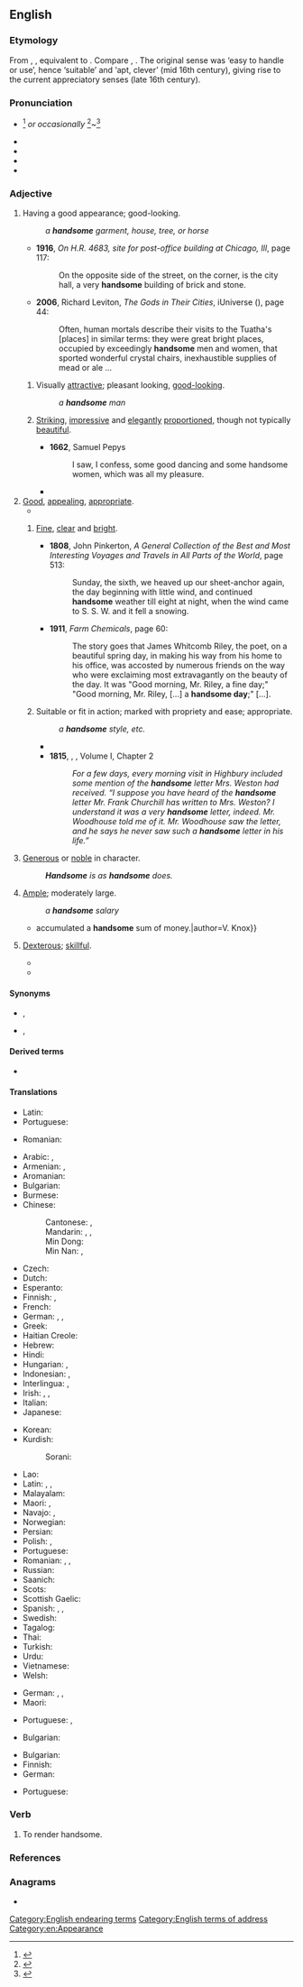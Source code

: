 ==English==

===Etymology===
From {{inh|en|enm|handsum}}, {{m|enm|hondsom}}, equivalent to {{suffix|en|hand|some|pos=adjective}}. Compare {{cog|nl|handzaam}}, {{cog|nds-de|handsaam}}. The original sense was ‘easy to handle or use’, hence ‘suitable’ and ‘apt, clever’ (mid 16th century), giving rise to the current appreciatory senses (late 16th century).

===Pronunciation===
* {{IPA|en|/ˈhæn.səm/}}<ref>{{R:Dictionary.com}}</ref> ''or occasionally'' {{IPAchar|/ˈhænd.səm/|lang=en}}<ref>{{R:Collins English Dictionary}}</ref>~{{IPAchar|/ˈhænt.səm/|lang=en}}<ref>{{R:MWO}}</ref>
* {{audio|en|en-us-handsome.ogg|Audio (US)}}
* {{audio|en|En-uk-handsome.ogg|Audio (UK)}}
* {{hyphenation|en|hand|some}}
* {{homophones|en|Hansom}}

===Adjective===
{{en-adj|more|er}}

# {{lb|en|of people, things, etc}} Having a good appearance; good-looking.
#: ''a '''handsome''' garment, house, tree, or horse''
#* '''1916''', ''On H.R. 4683, site for post-office building at Chicago, Ill'', page 117:
#*: On the opposite side of the street, on the corner, is the city hall, a very '''handsome''' building of brick and stone.
#* '''2006''', Richard Leviton, ''The Gods in Their Cities'', iUniverse ({{ISBN|9780595827121}}), page 44:
#*: Often, human mortals describe their visits to the Tuatha&#39;s [places] in similar terms: they were great bright places, occupied by exceedingly '''handsome''' men and women, that sported wonderful crystal chairs, inexhaustible supplies of mead or ale&nbsp;...
## {{lb|en|of a man or boy}} Visually [[attractive]]; pleasant looking, [[good-looking]]. {{attention|en|Examples contradict label. Also, it seems to me that Austen uses "handsome" about women synonymously with "beautiful", so maybe that is an obsolete sense?}}
##: ''a '''handsome''' man''
## {{lb|en|of a woman}} [[striking|Striking]], [[impressive]] and [[elegant]]ly [[proportion]]ed, though not typically [[beautiful]].
##* '''1662''', Samuel Pepys
##*: I saw, I confess, some good dancing and some handsome women, which was all my pleasure.
##* {{quote-book|en|year=1917| year_published= 9 September 2004 |page=71|title= The Darling and Other Stories|author= Anton Chekhov| trans=Constance Garnett|publisher= {{w|Project Gutenberg }}|url= https://archive.org/stream/thedarlingandoth13416gut/13416.txt |isbn= 3734019680 |passage= The mother, Ekaterina Pavlovna, who at one time had been '''handsome''', but now, asthmatic, depressed, vague, and over-feeble for her years, tried to entertain me with conversation about painting. Having heard from her daughter that I might come to Shelkovka, she had hurriedly recalled two or three of my landscapes which she had seen in exhibitions in Moscow, and now asked what I meant to express by them.}}
# [[good|Good]], [[appealing]], [[appropriate]].
#* {{quote-journal|en|date=November 5, 2011|author=Phil Dawkes|title=QPR 2 - 3 Man City|work=BBC Sport
|url=http://news.bbc.co.uk/sport2/hi/football/15503963.stm
|passage=City have lapped up the plaudits this season for a series of '''handsome''' wins but manager Roberto Mancini has demanded that his side also learn to grind out results when they do not play well. He now has an example to point to.}}
## {{lb|en|of weather}} [[fine|Fine]], [[clear]] and [[bright]].
##* '''1808''', John Pinkerton, ''A General Collection of the Best and Most Interesting Voyages and Travels in All Parts of the World'', page 513:
##*: Sunday, the sixth, we heaved up our sheet-anchor again, the day beginning with little wind, and continued '''handsome''' weather till eight at night, when the wind came to S. S. W. and it fell a snowing.
##* '''1911''', ''Farm Chemicals'', page 60:
##*: The story goes that James Whitcomb Riley, the poet, on a beautiful spring day, in making his way from his home to his office, was accosted by numerous friends on the way who were exclaiming most extravagantly on the beauty of the day. It was "Good morning, Mr. Riley, a fine day;" "Good morning, Mr. Riley, [...] a '''handsome day''';" [...].
## Suitable or fit in action; marked with propriety and ease; appropriate.
##: ''a '''handsome''' style, etc.''
##* {{quote-book|en|passage=Easiness and '''handsome''' address in writing.|author=Felton}}
##* '''1815''', {{w|Jane Austen}}, ''{{w|Emma}}'', Volume I, Chapter 2
##*: ''For a few days, every morning visit in Highbury included some mention of the '''handsome''' letter Mrs. Weston had received. “I suppose you have heard of the '''handsome''' letter Mr. Frank Churchill has written to Mrs. Weston? I understand it was a very '''handsome''' letter, indeed. Mr. Woodhouse told me of it. Mr. Woodhouse saw the letter, and he says he never saw such a '''handsome''' letter in his life.”''
# [[generous|Generous]] or [[noble]] in character.
#: '''''Handsome''' is as '''handsome''' does.''
# [[ample|Ample]]; moderately large.
#: ''a '''handsome''' salary''
#* {{quote-book|en|passage=He {{...}} accumulated a '''handsome''' sum of money.|author=V. Knox}}
# {{lb|en|obsolete|said of things and people}} [[dexterous|Dexterous]]; [[skillful]].
#* {{quote-book|en|passage=That they [engines of war] be both easy to be carried and '''handsome''' to be moved and turned about.|author=Robynson|title=Utopia}}
#* {{quote-book|en|passage=For a thief it is so '''handsome''' as it may seem it was first invented for him|author={{w|Edmund Spenser}}}}

====Synonyms====
* {{sense|attractive}} {{l|en|good-looking}}, {{l|en|pretty}}
* {{sense|ample, large}} {{l|en|hefty}}, {{l|en|substantial}}

====Derived terms====
* {{l|en|do the handsome thing}}

====Translations====
{{trans-top|dexterous; skillful}}
* Latin: {{t|la|scitulus}}
* Portuguese: {{t+|pt|hábil}}
{{trans-mid}}
* Romanian: {{t+|ro|abil}}
{{trans-bottom}}

{{trans-top|of man: attractive}}
* Arabic: {{t|ar|جَمِيل}}, {{t+|ar|وَسِيم}}
* Armenian: {{t+|hy|սիրուն}}, {{t+|hy|գեղեցիկ}}
* Aromanian: {{t+|rup|mushat}}
* Bulgarian: {{t+|bg|красив}}
* Burmese: {{t+|my|ချော|sc=Mymr}}
* Chinese:
*: Cantonese: {{t+|yue|靚仔}}, {{t|yue|靓仔|tr=leng3 zai2}}
*: Mandarin: {{t+|cmn|帥}}, {{t+|cmn|帅|tr=shuài}}, {{t+|cmn|英俊|tr=yīngjùn}}
*: Min Dong: {{t-check|cdo|俊|tr=joun}}
*: Min Nan: {{t+|nan|緣投}}, {{t|nan|缘投|tr=iân-tâu}}
* Czech: {{t+|cs|pohledný|m}}
* Dutch: {{t+|nl|knap}}
* Esperanto: {{t+|eo|bela}}
* Finnish: {{t+|fi|komea}}, {{t+|fi|kaunis}}
* French: {{t+|fr|beau}}
* German: {{t+|de|hübsch}}, {{t+|de|stattlich}}, {{t+|de|gutaussehend}}
* Greek: {{t+|el|ωραίος}}
* Haitian Creole: {{t|ht|bèl}}
* Hebrew: {{t|he|טוב מראה|tr=tov mareh}}
* Hindi: {{t|hi|ख़ूबसूरत|sc=Deva}}
* Hungarian: {{t+|hu|jóképű}}, {{t|hu|jóvágású}}
* Indonesian: {{t+|id|ganteng}}, {{t+|id|tampan}}
* Interlingua: {{t|ia|bel}}, {{t|ia|belle}}
* Irish: {{t|ga|dathúil}}, {{t|ga|dóighiúil}}, {{t|ga|slachtmhar}}
* Italian: {{t+|it|bello}}
* Japanese: {{t+|ja|ハンサム|alt=ハンサムな|tr=hansamu na}}
{{trans-mid}}
* Korean: {{t+|ko|잘생기다}}
* Kurdish:
*: Sorani: {{t|ckb|قۆز|sc=ku-Arab}}
* Lao: {{t-needed|lo}}
* Latin: {{t|la|pulcher}}, {{t|la|formōsus}}, {{t|la|scitulus}}
* Malayalam: {{t|ml|സുന്ദരന്‍}}
* Maori: {{t|mi|purotu}}, {{t|mi|ranginamu}}
* Navajo: {{t|nv|bíiyis}}, {{t|nv|baa dzólní}}
* Norwegian: {{t|no|kjekk}}
* Persian: {{t|fa|خوش‌تیپ|tr=xoš-tip|sc=fa-Arab}}
* Polish: {{t+|pl|piękny}}, {{t+|pl|przystojny}}
* Portuguese: {{t+|pt|bonito}}
* Romanian: {{t+|ro|frumos}}, {{t+|ro|arătos}}, {{t+|ro|chipeș}}
* Russian: {{t+|ru|краси́вый}}
* Saanich: {{t|str|W̱,ÍEs}}
* Scots: {{t|sco|braw}}
* Scottish Gaelic: {{t|gd|eireachdail}}
* Spanish: {{t+|es|apuesto}}, {{t+|es|guapo|m}}, {{t|es|de buen parecer}}
* Swedish: {{t+|sv|stilig}}
* Tagalog: {{t+|tl|guwapo}}
* Thai: {{t+|th|หล่อ}}
* Turkish: {{t+|tr|yakışıklı}}
* Urdu: {{t|ur|خوبصورت|tr=xūbsūrat|sc=ur-Arab}}
* Vietnamese: {{t|vi|đẹp trai}}
* Welsh: {{t|cy|golygus}}
{{trans-bottom}}

{{trans-top|of a woman: striking, impressive and elegantly proportioned, though not conventionally beautiful}}
* German: {{t+|de|ansehnlich}}, {{t+|de|schmuck}}, {{t+|de|gutaussehend}}
* Maori: {{t|mi|purotu}}
{{trans-mid}}
* Portuguese: {{t|pt|bem-apanhada}}, {{t|pt|jeitosa}} {{qualifier|colloquial}}
{{trans-bottom}}

{{trans-top|generous}}
* Bulgarian: {{t+|bg|щедър}}
{{trans-mid}}
{{trans-bottom}}

{{trans-top|moderately large}}
* Bulgarian: {{t+|bg|значителен}}
* Finnish: {{t|fi|muhkea}}
* German: {{t+|de|stattlich}}
{{trans-mid}}
* Portuguese: {{t+|pt|belo}}
{{trans-bottom}}

===Verb===
{{en-verb|handsom}}

# {{lb|en|transitive|obsolete}} To render handsome.

===References===
<references/>

===Anagrams===
* {{anagrams|en|a=adehmnos|mashed on}}

[[Category:English endearing terms]]
[[Category:English terms of address]]
[[Category:en:Appearance]]